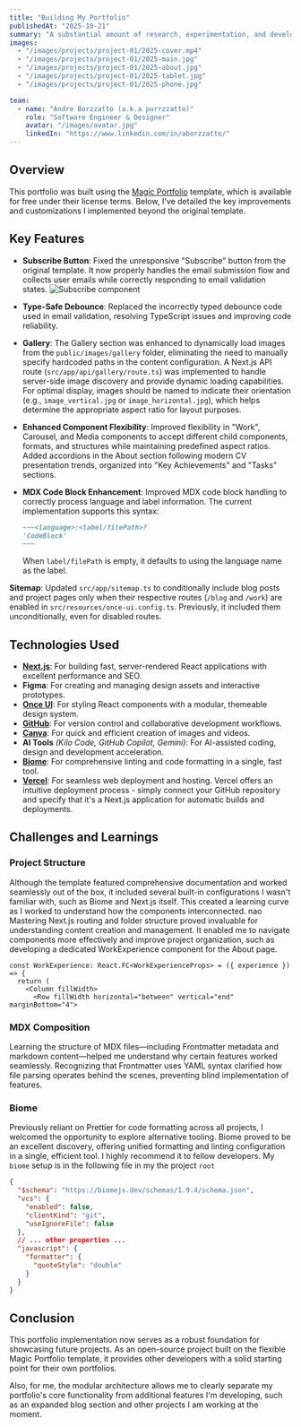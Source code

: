 ---
title: "Building My Portfolio"
publishedAt: "2025-10-21"
summary: "A substantial amount of research, experimentation, and development that shaped a highly flexible, maintainable, and beautifully designed portfolio, inspired by Once UI."
images:
  - "/images/projects/project-01/2025-cover.mp4"
  - "/images/projects/project-01/2025-main.jpg"
  - "/images/projects/project-01/2025-about.jpg"
  - "/images/projects/project-01/2025-tablet.jpg"
  - "/images/projects/project-01/2025-phone.jpg"

team:
  - name: "Andre Borzzatto (a.k.a purrzzatto)"
    role: "Software Engineer & Designer"
    avatar: "/images/avatar.jpg"
    linkedIn: "https://www.linkedin.com/in/aborzzatto/"
---

## Overview

This portfolio was built using the [Magic Portfolio](https://once-ui.com/products/magic-portfolio) template, which is available for free under their license terms. Below, I've detailed the key improvements and customizations I implemented beyond the original template.

## Key Features

- **Subscribe Button**: Fixed the unresponsive "Subscribe" button from the original template. It now properly handles the email submission flow and collects user emails while correctly responding to email validation states.
  ![Subscribe component](/images/projects/project-01/2025-subscribe-component.png)

- **Type-Safe Debounce**: Replaced the incorrectly typed debounce code used in email validation, resolving TypeScript issues and improving code reliability.

- **Gallery**: The Gallery section was enhanced to dynamically load images from the `public/images/gallery` folder, eliminating the need to manually specify hardcoded paths in the content configuration. A Next.js API route (`src/app/api/gallery/route.ts`) was implemented to handle server-side image discovery and provide dynamic loading capabilities. For optimal display, images should be named to indicate their orientation (e.g., `image_vertical.jpg` or `image_horizontal.jpg`), which helps determine the appropriate aspect ratio for layout purposes.

- **Enhanced Component Flexibility**: Improved flexibility in "Work", Carousel, and Media components to accept different child components, formats, and structures while maintaining predefined aspect ratios. Added accordions in the About section following modern CV presentation trends, organized into "Key Achievements" and "Tasks" sections.

- **MDX Code Block Enhancement**: Improved MDX code block handling to correctly process language and label information. The current implementation supports this syntax:
  ```markdown
  ~~~<language>:<label/filePath>?
  'CodeBlock'
  ~~~
  ```
  When `label/filePath` is empty, it defaults to using the language name as the label.

**Sitemap**: Updated `src/app/sitemap.ts` to conditionally include blog posts and project pages only when their respective routes (`/blog` and `/work`) are enabled in `src/resources/once-ui.config.ts`. Previously, it included them unconditionally, even for disabled routes.

## Technologies Used

- **[Next.js](https://nextjs.org/)**: For building fast, server-rendered React applications with excellent performance and SEO.
- **Figma**: For creating and managing design assets and interactive prototypes.
- **[Once UI](https://once-ui.com/)**: For styling React components with a modular, themeable design system.
- **[GitHub](https://github.com/)**: For version control and collaborative development workflows.
- **[Canva](https://nextjs.org/)**: For quick and efficient creation of images and videos.
- **AI Tools** _(Kilo Code, GitHub Copilot, Gemini)_: For AI-assisted coding, design and development acceleration.
- **[Biome](https://biomejs.dev/)**: For comprehensive linting and code formatting in a single, fast tool.
- **[Vercel](https://vercel.com/)**: For seamless web deployment and hosting. Vercel offers an intuitive deployment process - simply connect your GitHub repository and specify that it's a Next.js application for automatic builds and deployments.


## Challenges and Learnings

### Project Structure
Although the template featured comprehensive documentation and worked seamlessly out of the box, it included several built-in configurations I wasn't familiar with, such as Biome and Next.js itself. This created a learning curve as I worked to understand how the components interconnected.
nao 
Mastering Next.js routing and folder structure proved invaluable for understanding content creation and management. It enabled me to navigate components more effectively and improve project organization, such as developing a dedicated WorkExperience component for the About page.

```tsx:src/components/about/WorkExperience.tsx
const WorkExperience: React.FC<WorkExperienceProps> = ({ experience }) => {
  return (
    <Column fillWidth>
      <Row fillWidth horizontal="between" vertical="end" marginBottom="4">
```
### MDX Composition
Learning the structure of MDX files—including Frontmatter metadata and markdown content—helped me understand why certain features worked seamlessly. Recognizing that Frontmatter uses YAML syntax clarified how file parsing operates behind the scenes, preventing blind implementation of features.

### Biome
Previously reliant on Prettier for code formatting across all projects, I welcomed the opportunity to explore alternative tooling. Biome proved to be an excellent discovery, offering unified formatting and linting configuration in a single, efficient tool. I highly recommend it to fellow developers.
My `biome` setup is in the following file in my the project `root`
```json:biome.json
{
  "$schema": "https://biomejs.dev/schemas/1.9.4/schema.json",
  "vcs": {
    "enabled": false,
    "clientKind": "git",
    "useIgnoreFile": false
  },
  // ... other properties ...
  "javascript": {
    "formatter": {
      "quoteStyle": "double"
    }
  }
}
```

## Conclusion

This portfolio implementation now serves as a robust foundation for showcasing future projects. As an open-source project built on the flexible Magic Portfolio template, it provides other developers with a solid starting point for their own portfolios.

Also, for me, the modular architecture allows me to clearly separate my portfolio's core functionality from additional features I'm developing, such as an expanded blog section and other projects I am working at the moment.